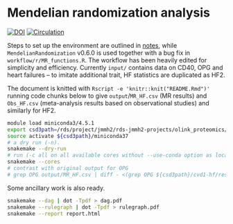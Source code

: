 # Mendelian randomization analysis

[![DOI](https://zenodo.org/badge/429122036.svg)](https://zenodo.org/badge/latestdoi/429122036)
[![Circulation](https://www.ahajournals.org/pb-assets/images/logos/circ-logo-1526571039097.svg)](https://www.ahajournals.org/doi/10.1161/CIRCULATIONAHA.121.056663)

Steps to set up the environment are outlined in [notes](notes/README.md), while `MendelianRandomization` v0.6.0 is used together with a bug fix in `workflow/r/MR_functions.R`. The workflow has been heavily edited for simplicity and efficiency.
Currently `input/` contains data on CD40, OPG and heart failures -- to imitate additional trait, HF statistics are duplicated as HF2.

The document is knitted with `Rscript -e 'knitr::knit("README.Rmd")'` running code chunks below to give `output`/`MR_HF.csv` (MR results) and `Obs_HF.csv` (meta-analysis results based on observational studies) and similarly for HF2.

```bash
module load miniconda3/4.5.1
export csd3path=/rds/project/jmmh2/rds-jmmh2-projects/olink_proteomics/scallop
source activate ${csd3path}/miniconda37
# a dry run (-n).
snakemake --dry-run
# run (-c all on all available cores without --use-conda option as local packages are more up-to-date)
snakemake --cores
# contrast with original output for OPG
# grep OPG output/MR_HF.csv | diff - <(grep OPG ${csd3path}/cvd1-hf/results/res_MR_aggregate.csv)
```

Some ancillary work is also ready.

```bash
snakemake --dag | dot -Tpdf > dag.pdf
snakemake --rulegraph | dot -Tpdf > rulegraph.pdf
snakemake --report report.html
```
